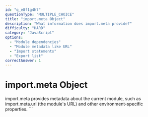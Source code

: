 ```yaml
---
id: "q_e8f1g4h7"
questionType: "MULTIPLE_CHOICE"
title: "import.meta Object"
description: "What information does import.meta provide?"
difficulty: "HARD"
category: "JavaScript"
options:
  - "Module dependencies"
  - "Module metadata like URL"
  - "Import statements"
  - "Export list"
correctAnswer: 1
---
```


# import.meta Object

import.meta provides metadata about the current module, such as import.meta.url (the module's URL) and other environment-specific properties.
\`\`\`
